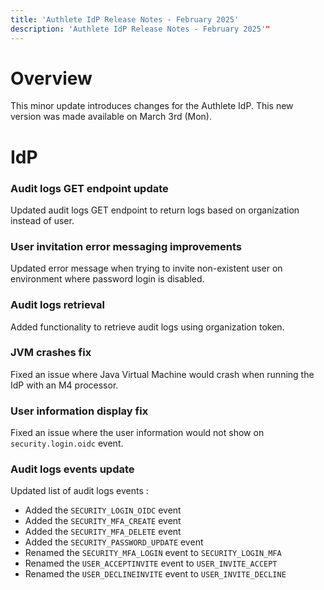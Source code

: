 ```yaml
---
title: 'Authlete IdP Release Notes - February 2025'
description: 'Authlete IdP Release Notes - February 2025'"
---
```


# Overview

This minor update introduces changes for the Authlete IdP.
This new version was made available on March 3rd (Mon).

# IdP

### Audit logs GET endpoint update

Updated audit logs GET endpoint to return logs based on organization instead of user.

### User invitation error messaging improvements

Updated error message when trying to invite non-existent user on environment where password login is disabled.

### Audit logs retrieval

Added functionality to retrieve audit logs using organization token.

### JVM crashes fix

Fixed an issue where Java Virtual Machine would crash when running the IdP with an M4 processor.

### User information display fix

Fixed an issue where the user information would not show on `security.login.oidc` event.

### Audit logs events update

Updated list of audit logs events :

- Added the `SECURITY_LOGIN_OIDC` event
- Added the `SECURITY_MFA_CREATE` event
- Added the `SECURITY_MFA_DELETE` event
- Added the `SECURITY_PASSWORD_UPDATE` event
- Renamed the `SECURITY_MFA_LOGIN` event to `SECURITY_LOGIN_MFA`
- Renamed the `USER_ACCEPTINVITE` event to `USER_INVITE_ACCEPT`
- Renamed the `USER_DECLINEINVITE` event to `USER_INVITE_DECLINE`
